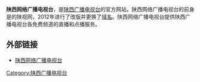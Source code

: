 {{expand|time=2015-03-04T05:09:13+00:00}}
{{unreferenced|time=2015-03-04T05:01:50+00:00}}
{{Infobox Website
| name            = 陕西网络广播电视台
| logo            = [[File:SNRTV_logo.png|center]] 
| logo_caption    = 
| screenshot      = 
| collapsible     = yes
| collapsetext    = 截图折叠
| caption         = 网页截图
| url             = http://www.snrtv.com/
| alexa           = 
| commercial      = 是
| type            = 新闻资讯
| language        = 中文
| registration    = 陕ICP备07012147号-6
| owner           = [[陕西广播电视台|陕西广播电视台]]
| author          = 
| launch date     = 
| current status  = 
| revenue         = 
| slogan          = 
| content license = 
}}
'''陕西网络广播电视台'''，是[[陕西广播电视台|陕西广播电视台]]的官方网站。陕西网络广播电视台的前身是的陕视网，2012年进行了改版并更换了[[域名|域名]]。陕西网络广播电视台提供陕西广播电视台各免费频道的直播和点播服务。

== 外部链接 ==
*[http://www.snrtv.com 陕西网络广播电视台] {{Wayback|url=http://www.snrtv.com/ |date=20140314132749 }}

{{陕西广播电视台}}
[[Category:陕西广播电视台|Category:陕西广播电视台]]